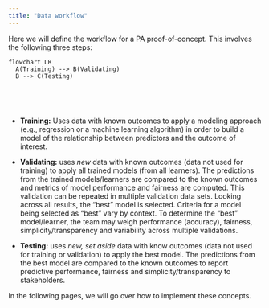 ```yaml
---
title: "Data workflow"
---
```


Here we will define the workflow for a PA proof-of-concept. This involves the following three steps:

```mermaid
flowchart LR
  A(Training) --> B(Validating)
  B --> C(Testing)
  
  
```
\

-   **Training:** Uses data with known outcomes to apply a modeling approach (e.g., regression or a machine learning algorithm) in order to build a model of the relationship between predictors and the outcome of interest.

-   **Validating:** uses *new* data with known outcomes (data not used for training) to apply all trained models (from all learners). The predictions from the trained models/learners are compared to the known outcomes and metrics of model performance and fairness are computed. This validation can be repeated in multiple validation data sets. Looking across all results, the "best" model is selected. Criteria for a model being selected as "best" vary by context. To determine the "best" model/learner, the team may weigh performance (accuracy), fairness, simplicity/transparency and variability across multiple validations.

-   **Testing:** uses *new, set aside* data with know outcomes (data not used for training or validation) to apply the best model. The predictions from the best model are compared to the known outcomes to report predictive performance, fairness and simplicity/transparency to stakeholders.


In the following pages, we will go over how to implement these concepts. 

